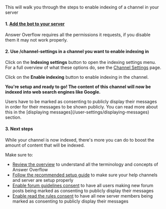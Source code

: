 


This will walk you through the steps to enable indexing of a channel in your server

 #### 1. [Add the bot to your server](https://discord.com/oauth2/authorize?client_id=958907348389339146&permissions=328565083201&scope=bot+applications.commands)


<Warning>
	Answer Overflow requires all the permissions it requests, if you disable them
	it may not work properly.
</Warning>

####  2. Use /channel-settings in a channel you want to enable indexing in

Click on the **Indexing settings** button to open the indexing settings menu.
For a full overview of what these options do, see the [Channel Settings](/channel-settings) page.

Click on the **Enable indexing** button to enable indexing in the channel.

**You're setup and ready to go! The content of this channel will now be indexed into web search engines like Google.**

<Warning type="error" emoji="❗">
	Users have to be marked as consenting to publicly display their messages in
	order for their messages to be shown publicly. You can read more about this in
	the [displaying messages](/user-settings/displaying-messages) section.
</Warning>

#### 3. Next steps

While your channel is now indexed, there's more you can do to boost the amount of content that will be indexed.

Make sure to:

- [Review the overview](/) to understand all the terminology and concepts of Answer Overflow
- [Follow the recommended setup guide](/recommended-setup) to make sure your help channels and server are setup properly
- [Enable forum guidelines consent](/channel-settings/forum-guidelines-consent) to have all users making new forum posts being marked as consenting to publicly display their messages
- [Enable read the rules consent](/server-settings/read-the-rules-consent) to have all new server members being marked as consenting to publicly display their messages

